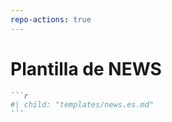 ```yaml
---
repo-actions: true
---
```


# Plantilla de NEWS  {#newstemplate}

````markdown
```r
#| child: "templates/news.es.md"
```
````


